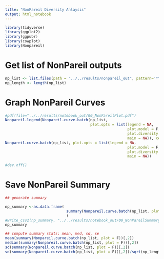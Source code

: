 ```yaml
---
title: "NonPareil Diversity Anlaysis"
output: html_notebook
---
```



```r
library(tidyverse)
library(ggplot2)
library(ggpubr)
library(cowplot)
library(Nonpareil)
```


# Get list of NonPareil outputs
```r
np_list <- list.files(path = "../../results/nonpareil_out", pattern='*\\.npo', recursive=TRUE, full.names=TRUE)
np_length <- length(np_list)
```

# Graph NonPareil Curves
```r
#pdf(file="../../results/notebook_out/00_NonPareilPlot.pdf")
Nonpareil.legend(Nonpareil.curve.batch(np_list, 
                                       plot.opts = list(legend = NA, 
                                                        plot.model = F, 
                                                        plot.diversity = F,
                                                        main = NA)), cex = 0.10)
Nonpareil.curve.batch(np_list, plot.opts = list(legend = NA, 
                                                        plot.model = F, 
                                                        plot.diversity = F,
                                                        main = NA))

#dev.off()
```

# Save NonPareil Summary
```r
## generate summary

np_summary <-as.data.frame(
                            summary(Nonpareil.curve.batch(np_list, plot = F))
                            )
#write_csv2(np_summary, "../../results/notebook_out/00_NonPareilSummary.csv")
np_summary
```

```r
## compute summary stats: mean, med, sd, se
mean(summary(Nonpareil.curve.batch(np_list, plot = F))[,2])
median(summary(Nonpareil.curve.batch(np_list, plot = F))[,2])
sd(summary(Nonpareil.curve.batch(np_list, plot = F))[,2])
sd(summary(Nonpareil.curve.batch(np_list, plot = F))[,2])/sqrt(np_length)

```

